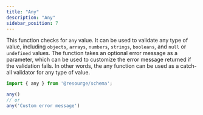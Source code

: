 ---
title: "Any"
description: "Any"
sidebar_position: 7
---

This function checks for `any` value. It can be used to validate any type of value, including `objects`, `arrays`, `numbers`, `strings`, `booleans`, and `null` or `undefined` values.
The function takes an optional error message as a parameter, which can be used to customize the error message returned if the validation fails.
In other words, the any function can be used as a catch-all validator for any type of value.

```javascript
import { any } from '@resourge/schema';

any()
// or
any('Custom error message')
```